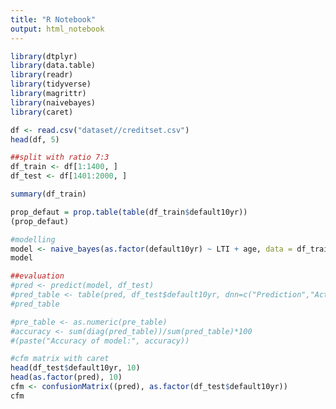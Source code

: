 ```yaml
---
title: "R Notebook"
output: html_notebook
---
```


```r
library(dtplyr)
library(data.table)
library(readr)
library(tidyverse)
library(magrittr)
library(naivebayes)
library(caret)
```
```r
df <- read.csv("dataset//creditset.csv")
head(df, 5)
```

```r
##split with ratio 7:3
df_train <- df[1:1400, ]
df_test <- df[1401:2000, ]
```

```r
summary(df_train)
```
```r
prop_defaut = prop.table(table(df_train$default10yr))
(prop_defaut)
```
```r
#modelling
model <- naive_bayes(as.factor(default10yr) ~ LTI + age, data = df_train)
model
```

```r
##evaluation
#pred <- predict(model, df_test)
#pred_table <- table(pred, df_test$default10yr, dnn=c("Prediction","Actual"))
#pred_table
```
```r
#pre_table <- as.numeric(pre_table)
#accuracy <- sum(diag(pred_table))/sum(pred_table)*100
#(paste("Accuracy of model:", accuracy))
```


```r
#cfm matrix with caret 
head(df_test$default10yr, 10)
head(as.factor(pred), 10)
cfm <- confusionMatrix((pred), as.factor(df_test$default10yr))
cfm
```
